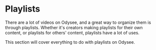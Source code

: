 # Playlists

There are a lot of videos on Odysee, and a great way to organize them is through playlists. Whether it's creators making playlists for their own content, or playlists for others' content, playlists have a lot of uses.

This section will cover everything to do with playlists on Odysee.